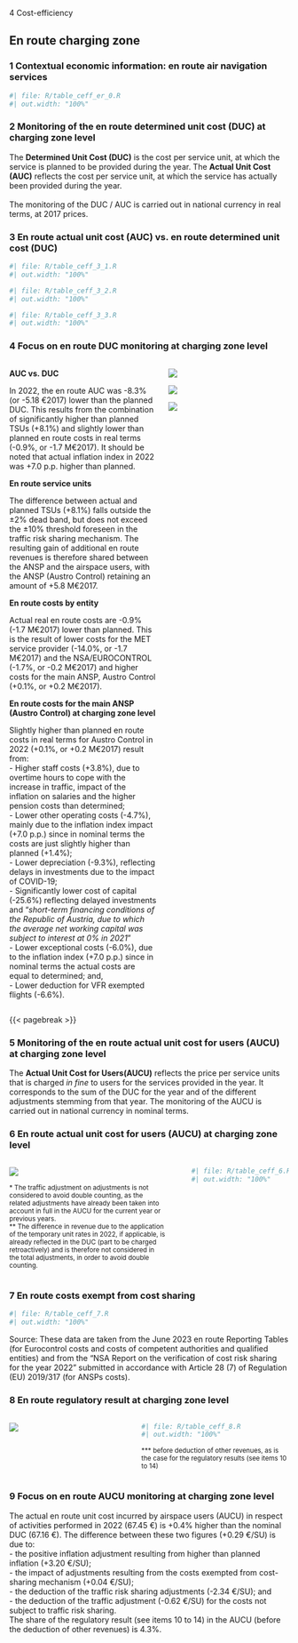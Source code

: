 [4 Cost-efficiency]{class="fakeh1"}

## En route charging zone
### 1 Contextual economic information: en route air navigation services

```r
#| file: R/table_ceff_er_0.R
#| out.width: "100%"
```  


### 2 Monitoring of the en route determined unit cost (DUC) at charging zone level
  The **Determined Unit Cost (DUC)** is the cost per service unit, at which the service is planned to be provided during the year. The **Actual Unit Cost (AUC)** reflects the cost per service unit, at which the service has actually been provided during the year.<br/><br/>The monitoring of the DUC / AUC is carried out in national currency in real terms, at 2017 prices.

### 3 En route actual unit cost (AUC) vs. en route determined unit cost (DUC)

```r
#| file: R/table_ceff_3_1.R
#| out.width: "100%"
```  
```r
#| file: R/table_ceff_3_2.R
#| out.width: "100%"
```
```r
#| file: R/table_ceff_3_3.R
#| out.width: "100%"
```  



### 4 Focus on en route DUC monitoring at charging zone level
  
:::: {.columns}
  
::: {.column width="55%"}
  
<p style="margin-bottom: 0rem;">**AUC vs. DUC**</p>

In 2022, the en route AUC was -8.3% (or -5.18 €2017) lower than the planned DUC. This results from the combination of significantly higher than planned TSUs (+8.1%) and slightly lower than planned en route costs in real terms (-0.9%, or -1.7 M€2017). It should be noted that actual inflation index in 2022 was +7.0 p.p. higher than planned.

<p style="margin-bottom: 0rem;">**En route service units**</p>

The difference between actual and planned TSUs (+8.1%) falls outside the ±2% dead band, but does not exceed the ±10% threshold foreseen in the traffic risk sharing mechanism. The resulting gain of additional en route revenues is therefore shared between the ANSP and the airspace users, with the ANSP (Austro Control) retaining an amount of +5.8 M€2017.

<p style="margin-bottom: 0rem;">**En route costs by entity**</p>

Actual real en route costs are -0.9% (-1.7 M€2017) lower than planned. This is the result of lower costs for the MET service provider (-14.0%, or -1.7 M€2017) and the NSA/EUROCONTROL (-1.7%, or -0.2 M€2017) and higher costs for the main ANSP, Austro Control (+0.1%, or +0.2 M€2017).

<p style="margin-bottom: 0rem;">**En route costs for the main ANSP (Austro Control) at charging zone level**</p>

Slightly higher than planned en route costs in real terms for Austro Control in 2022 (+0.1%, or +0.2 M€2017) result from:<br/>- Higher staff costs (+3.8%), due to overtime hours to cope with the increase in traffic, impact of the inflation on salaries and the higher pension costs than determined;<br/>- Lower other operating costs (-4.7%), mainly due to the inflation index impact (+7.0 p.p.) since in nominal terms the costs are just slightly higher than planned (+1.4%);<br/>- Lower depreciation (-9.3%), reflecting delays in investments due to the impact of COVID-19; <br/>- Significantly lower cost of capital (-25.6%) reflecting delayed investments and "*short-term financing conditions of the Republic of Austria, due to which the average net working capital was subject to interest at 0% in 2021*" <br/>- Lower exceptional costs (-6.0%), due to the inflation index (+7.0 p.p.) since in nominal terms the actual costs are equal to determined; and,<br/>- Lower deduction for VFR exempted flights (-6.6%).

:::
  
::: {.column width="45%"}
![](images/2022/Austria/1_ERT_3.png)

![](images/2022/Austria/1_ERT_1.png)


![](images/2022/Austria/1_ERT_2.png)
:::
  
::::

{{< pagebreak >}}

### 5 Monitoring of the en route actual unit cost for users (AUCU) at charging zone level
The **Actual Unit Cost for Users(AUCU)** reflects the price per service units that is charged *in fine* to users for the services provided in the year. It corresponds to the sum of the DUC for the year and of the different adjustments stemming from that year.
The monitoring of the AUCU is carried out in national currency in nominal terms.


### 6 En route actual unit cost for users (AUCU) at charging zone level
  
:::: {.columns}
  
::: {.column width="61%"}

![](images/2022/Austria/2_ERT_1.png)

<small>* The traffic adjustment on adjustments is not considered to avoid double counting, as the related adjustments have already been taken into account in full in the AUCU for the current year or previous years.</small><br><small>** The difference in revenue due to the application of the temporary unit rates in 2022, if applicable, is already reflected in the DUC (part to be charged retroactively) and is therefore not considered in the total adjustments, in order to avoid double counting.</small>

:::

::: {.column width="1%"}
:::

::: {.column width="38%"}

```r
#| file: R/table_ceff_6.R
#| out.width: "100%"
```  
:::

::::


### 7 En route costs exempt from cost sharing

```r
#| file: R/table_ceff_7.R
#| out.width: "100%"
```  
Source: These data are taken from the June 2023 en route Reporting Tables (for Eurocontrol costs and costs of competent authorities and qualified entities) and from the “NSA Report on the verification of cost risk sharing for the year 2022” submitted in accordance with Article 28 (7) of Regulation (EU) 2019/317 (for ANSPs costs).										



### 8 En route regulatory result at charging zone level

:::: {.columns}
  
::: {.column width="45%"}

![](images/2022/Austria/2_ERT_2.png)

:::

::: {.column width="55%"}

```r
#| file: R/table_ceff_8.R
#| out.width: "100%"
```

<small>*** before deduction of other revenues, as is the case for the regulatory results (see items 10 to 14)</small>
:::

::::


### 9 Focus on en route AUCU monitoring at charging zone level
The actual en route unit cost incurred by airspace users (AUCU) in respect of activities performed in 2022 (67.45 €) is +0.4% higher than the nominal DUC (67.16 €). The difference between these two figures (+0.29 €/SU) is due to:<br/>- the positive inflation adjustment resulting from higher than planned inflation (+3.20 €/SU);<br/>- the impact of adjustments resulting from the costs exempted from cost-sharing mechanism (+0.04 €/SU);<br/>- the deduction of the traffic risk sharing adjustments (-2.34 €/SU); and<br/>- the deduction of the traffic adjustment (-0.62 €/SU) for the costs not subject to traffic risk sharing.<br/>The share of the regulatory result (see items 10 to 14) in the AUCU (before the deduction of other revenues) is 4.3%.<br/>